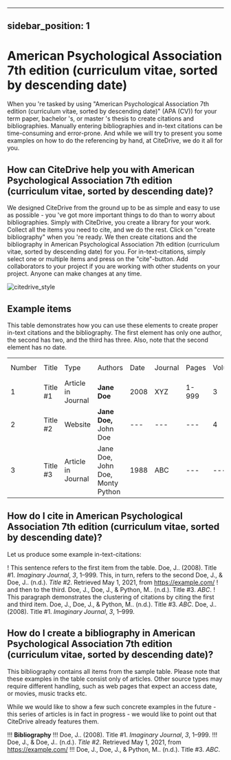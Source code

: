 
---
sidebar_position: 1
---

# American Psychological Association 7th edition (curriculum vitae, sorted by descending date)

When you 're tasked by using "American Psychological Association 7th edition (curriculum vitae, sorted by descending date)" (APA (CV)) for your term paper, bachelor 's, or master 's thesis to create citations and bibliographies.
Manually entering bibliographies and in-text citations can be time-consuming and error-prone. And while we will try to present you some examples on how to do the referencing by hand, at CiteDrive, we do it all for you.

<!---
## About  American Psychological Association 7th edition (curriculum vitae, sorted by descending date)

* Title: American Psychological Association 7th edition (curriculum vitae, sorted by descending date)
* Short Title (Id): APA (CV))
* Authors: American Psychological Association 7th edition (curriculum vitae, sorted by descending date)
* Download: American Psychological Association 7th edition (curriculum vitae, sorted by descending date)
 --->

## How can CiteDrive help you with American Psychological Association 7th edition (curriculum vitae, sorted by descending date)?

We designed CiteDrive from the ground up to be as simple and easy to use as possible - you 've got more important things to do than to worry about bibliographies. Simply with CiteDrive, you create a library for your work. Collect all the items you need to cite, and we do the rest. Click on "create bibliography" when you 're ready. We then create citations and the bibliography in American Psychological Association 7th edition (curriculum vitae, sorted by descending date) for you. For in-text-citations, simply select one or multiple items and press on the "cite"-button. Add collaborators to your project if you are working with other students on your project. Anyone can make changes at any time.


![citedrive_style](images/american-psychological-association-7th-edition-curriculum-vitae-sorted-by-descending-date.svg "Choose American Psychological Association 7th edition (curriculum vitae, sorted by descending date) in the CiteDrive App")


## Example items

This table demonstrates how you can use these elements to create proper in-text citations and the bibliography. The first element has only one author, the second has two, and the third has three. Also, note that the second element has no date.


<table>
  <tr>
   <td>Number
   </td>
   <td>Title
   </td>
   <td>Type
   </td>
   <td>Authors
   </td>
   <td>Date
   </td>
   <td>Journal
   </td>
   <td>Pages
   </td>
   <td>Volume
   </td>
   <td>Issue
   </td>
   <td>Access Date
   </td>
  </tr>
  <tr>
   <td>1
   </td>
   <td>Title #1
   </td>
   <td>Article in Journal
   </td>
   <td><strong>Jane Doe</strong>
   </td>
   <td>2008
   </td>
   <td>XYZ
   </td>
   <td>1-999
   </td>
   <td>3
   </td>
   <td>2
   </td>
   <td>--
   </td>
  </tr>
  <tr>
   <td>
2
   </td>
   <td>Title #2
   </td>
   <td>Website
   </td>
   <td><strong>Jane Doe, </strong>John Doe
   </td>
   <td>---
   </td>
   <td>---
   </td>
   <td>---
   </td>
   <td>4
   </td>
   <td>---
   </td>
   <td>2020-05-01
   </td>
  </tr>
  <tr>
   <td>3
   </td>
   <td>Title #3
   </td>
   <td>Article in Journal
   </td>
   <td>Jane Doe, John Doe, Monty Python
   </td>
   <td>1988
   </td>
   <td>ABC
   </td>
   <td>---
   </td>
   <td>---
   </td>
   <td>16
   </td>
   <td>---
   </td>
  </tr>
</table>



## How do I cite in  American Psychological Association 7th edition (curriculum vitae, sorted by descending date)?

Let us produce some example in-text-citations:

! This sentence refers to the first item from the table. Doe, J.. (2008). Title #1. <i>Imaginary Journal</i>, <i>3</i>, 1–999. This, in turn, refers to the second Doe, J., &amp; Doe, J.. (n.d.). <i>Title #2</i>. Retrieved May 1, 2021, from https://example.com/
! and then to the third.  Doe, J., Doe, J., &amp; Python, M.. (n.d.). Title #3. <i>ABC</i>.
! This paragraph demonstrates the clustering of citations by citing the first and third item. Doe, J., Doe, J., &amp; Python, M.. (n.d.). Title #3. <i>ABC</i>.
Doe, J.. (2008). Title #1. <i>Imaginary Journal</i>, <i>3</i>, 1–999.



## How do I create a bibliography in American Psychological Association 7th edition (curriculum vitae, sorted by descending date)?

This bibliography contains all items from the sample table. Please note that these examples in the table consist only of articles. Other source types may require different handling, such as web pages that expect an access date, or movies, music tracks etc.

While we would like to show a few such concrete examples in the future - this series of articles is in fact in progress - we would like to point out that CiteDrive already features them.


!!! **Bibliography**
!!! Doe, J.. (2008). Title #1. <i>Imaginary Journal</i>, <i>3</i>, 1–999.
!!! Doe, J., &amp; Doe, J.. (n.d.). <i>Title #2</i>. Retrieved May 1, 2021, from https://example.com/
!!! Doe, J., Doe, J., &amp; Python, M.. (n.d.). Title #3. <i>ABC</i>.


```
        